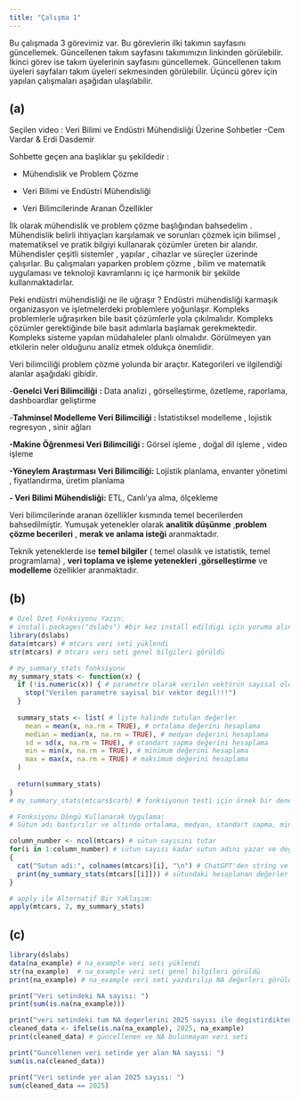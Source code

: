 ```yaml
---
title: "Çalışma 1"
---
```


Bu çalışmada 3 görevimiz var. Bu görevlerin ilki takımın sayfasını güncellemek. Güncellenen takım sayfasını takımımızın linkinden görülebilir. İkinci görev ise takım üyelerinin sayfasını güncellemek. Güncellenen takım üyeleri sayfaları takım üyeleri sekmesinden görülebilir. Üçüncü görev için yapılan çalışmaları aşağıdan ulaşılabilir.

## (a)

Seçilen video : Veri Bilimi ve Endüstri Mühendisliği Üzerine Sohbetler -Cem Vardar & Erdi Dasdemir

Sohbette geçen ana başlıklar şu şekildedir :

-   Mühendislik ve Problem Çözme

-   Veri Bilimi ve Endüstri Mühendisliği

-   Veri Bilimcilerinde Aranan Özellikler

İlk olarak mühendislik ve problem çözme başlığından bahsedelim . Mühendislik belirli ihtiyaçları karşılamak ve sorunları çözmek için bilimsel , matematiksel ve pratik bilgiyi kullanarak çözümler üreten bir alandır. Mühendisler çeşitli sistemler , yapılar , cihazlar ve süreçler üzerinde çalışırlar. Bu çalışmaları yaparken problem çözme , bilim ve matematik uygulaması ve teknoloji kavramlarını iç içe harmonik bir şekilde kullanmaktadırlar.

Peki endüstri mühendisliği ne ile uğraşır ? Endüstri mühendisliği karmaşık organizasyon ve işletmelerdeki problemlere yoğunlaşır. Kompleks problemlerle uğraşırken bile basit çözümlerle yola çıkılmalıdır. Kompleks çözümler gerektiğinde bile basit adımlarla başlamak gerekmektedir. Kompleks sisteme yapılan müdahaleler planlı olmalıdır. Görülmeyen yan etkilerin neler olduğunu analiz etmek oldukça önemlidir.

Veri bilimciliği problem çözme yolunda bir araçtır. Kategorileri ve ilgilendiği alanlar aşağıdaki gibidir.

\-**Genelci Veri Bilimciliği** **:** Data analizi , görselleştirme, özetleme, raporlama, dashboardlar geliştirme

\-**Tahminsel Modelleme Veri Bilimciliği :** İstatistiksel modelleme , lojistik regresyon , sinir ağları

**-Makine Öğrenmesi Veri Bilimciliği :** Görsel işleme , doğal dil işleme , video işleme

**-Yöneylem Araştırması Veri Bilimciliği:** Lojistik planlama, envanter yönetimi , fiyatlandırma, üretim planlama

**- Veri Bilimi Mühendisliği:** ETL, Canlı'ya alma, ölçekleme

Veri bilimcilerinde aranan özellikler kısmında temel becerilerden bahsedilmiştir. Yumuşak yetenekler olarak **analitik düşünme** ,**problem çözme becerileri** , **merak ve anlama isteği** aranmaktadır.

Teknik yeteneklerde ise **temel bilgiler** ( temel olasılık ve istatistik, temel programlama) , **veri toplama ve işleme yetenekleri** ,**görselleştirme** ve **modelleme** özellikler aranmaktadır.

## (b)

```r
# Özel Özet Fonksiyonu Yazın:
# install.packages("dslabs") #bir kez install edildigi için yoruma alındı
library(dslabs)
data(mtcars) # mtcars veri seti yüklendi
str(mtcars) # mtcars veri seti genel bilgileri görüldü   

# my_summary_stats fonksiyonu
my_summary_stats <- function(x) {
  if (!is.numeric(x)) { # parametre olarak verilen vektörün sayısal olduğu kontrolü
    stop("Verilen parametre sayisal bir vektor degil!!!")
  }
  
  summary_stats <- list( # liste halinde tutulan değerler
    mean = mean(x, na.rm = TRUE), # ortalama değerini hesaplama
    median = median(x, na.rm = TRUE), # medyan değerini hesaplama
    sd = sd(x, na.rm = TRUE), # standart sapma değerini hesaplama
    min = min(x, na.rm = TRUE), # minimum değerini hesaplama
    max = max(x, na.rm = TRUE) # maksimum değerini hesaplama
  )
  
  return(summary_stats)
}
# my_summary_stats(mtcars$carb) # fonksiyonun testi için örnek bir deneme komutu

# Fonksiyonu Döngü Kullanarak Uygulama:
# Sütun adı bastırılır ve altında ortalama, medyan, standart sapma, minimum ve maksimum değerleri sırasıyla bastırılır

column_number <- ncol(mtcars) # sütun sayısını tutar
for(i in 1:column_number) # sütun sayısı kadar sütun adını yazar ve değerleri yazar
{
  cat("Sutun adi:", colnames(mtcars)[i], "\n") # ChatGPT'den string ve variable'ı birlikte yazan fonksiyon alındı
  print(my_summary_stats(mtcars[[i]])) # sütundaki hesaplanan değerler yazdırıldı
}

# apply ile Alternatif Bir Yaklaşım:
apply(mtcars, 2, my_summary_stats)
```

## (c)

```r
library(dslabs) 
data(na_example) # na_example veri seti yüklendi
str(na_example)  # na_example veri seti genel bilgileri görüldü  
print(na_example) # na_example veri seti yazdırılıp NA değerleri görüldü

print("Veri setindeki NA sayısı: ")
print(sum(is.na(na_example)))

print("veri setindeki tum NA degerlerini 2025 sayısı ile degistirdikten sonraki veri seti: ")
cleaned_data <- ifelse(is.na(na_example), 2025, na_example)
print(cleaned_data) # güncellenen ve NA bulunmayan veri seti

print("Guncellenen veri setinde yer alan NA sayısı: ")
sum(is.na(cleaned_data))

print("Veri setinde yer alan 2025 sayısı: ")
sum(cleaned_data == 2025)
```

